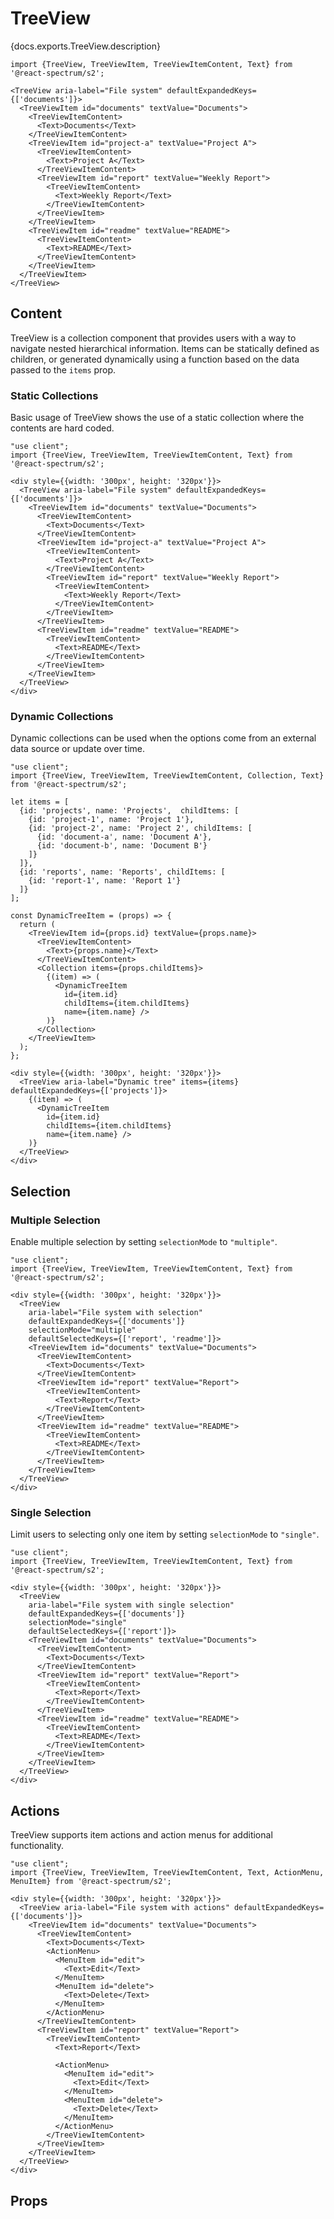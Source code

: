 

# TreeView

<PageDescription>{docs.exports.TreeView.description}</PageDescription>

```tsx render docs={docs.exports.TreeView} links={docs.links} props={['selectionMode', 'isDetached', 'isEmphasized']} initialProps={{selectionMode: 'multiple'}} type="s2"
import {TreeView, TreeViewItem, TreeViewItemContent, Text} from '@react-spectrum/s2';

<TreeView aria-label="File system" defaultExpandedKeys={['documents']}>
  <TreeViewItem id="documents" textValue="Documents">
    <TreeViewItemContent>
      <Text>Documents</Text>
    </TreeViewItemContent>
    <TreeViewItem id="project-a" textValue="Project A">
      <TreeViewItemContent>
        <Text>Project A</Text>
      </TreeViewItemContent>
      <TreeViewItem id="report" textValue="Weekly Report">
        <TreeViewItemContent>
          <Text>Weekly Report</Text>
        </TreeViewItemContent>
      </TreeViewItem>
    </TreeViewItem>
    <TreeViewItem id="readme" textValue="README">
      <TreeViewItemContent>
        <Text>README</Text>
      </TreeViewItemContent>
    </TreeViewItem>
  </TreeViewItem>
</TreeView>
```

## Content

TreeView is a collection component that provides users with a way to navigate nested hierarchical information. Items can be statically defined as children, or generated dynamically using a function based on the data passed to the `items` prop.

### Static Collections

Basic usage of TreeView shows the use of a static collection where the contents are hard coded.

```tsx render expanded
"use client";
import {TreeView, TreeViewItem, TreeViewItemContent, Text} from '@react-spectrum/s2';

<div style={{width: '300px', height: '320px'}}>
  <TreeView aria-label="File system" defaultExpandedKeys={['documents']}>
    <TreeViewItem id="documents" textValue="Documents">
      <TreeViewItemContent>
        <Text>Documents</Text>
      </TreeViewItemContent>
      <TreeViewItem id="project-a" textValue="Project A">
        <TreeViewItemContent>
          <Text>Project A</Text>
        </TreeViewItemContent>
        <TreeViewItem id="report" textValue="Weekly Report">
          <TreeViewItemContent>
            <Text>Weekly Report</Text>
          </TreeViewItemContent>
        </TreeViewItem>
      </TreeViewItem>
      <TreeViewItem id="readme" textValue="README">
        <TreeViewItemContent>
          <Text>README</Text>
        </TreeViewItemContent>
      </TreeViewItem>
    </TreeViewItem>
  </TreeView>
</div>
```

### Dynamic Collections

Dynamic collections can be used when the options come from an external data source or update over time.

```tsx render expanded
"use client";
import {TreeView, TreeViewItem, TreeViewItemContent, Collection, Text} from '@react-spectrum/s2';

let items = [
  {id: 'projects', name: 'Projects',  childItems: [
    {id: 'project-1', name: 'Project 1'},
    {id: 'project-2', name: 'Project 2', childItems: [
      {id: 'document-a', name: 'Document A'},
      {id: 'document-b', name: 'Document B'}
    ]}
  ]},
  {id: 'reports', name: 'Reports', childItems: [
    {id: 'report-1', name: 'Report 1'}
  ]}
];

const DynamicTreeItem = (props) => {
  return (
    <TreeViewItem id={props.id} textValue={props.name}>
      <TreeViewItemContent>
        <Text>{props.name}</Text>
      </TreeViewItemContent>
      <Collection items={props.childItems}>
        {(item) => (
          <DynamicTreeItem
            id={item.id}
            childItems={item.childItems}
            name={item.name} />
        )}
      </Collection>
    </TreeViewItem>
  );
};

<div style={{width: '300px', height: '320px'}}>
  <TreeView aria-label="Dynamic tree" items={items} defaultExpandedKeys={['projects']}>
    {(item) => (
      <DynamicTreeItem
        id={item.id}
        childItems={item.childItems}
        name={item.name} />
    )}
  </TreeView>
</div>
```

## Selection

### Multiple Selection

Enable multiple selection by setting `selectionMode` to `"multiple"`.

```tsx render expanded
"use client";
import {TreeView, TreeViewItem, TreeViewItemContent, Text} from '@react-spectrum/s2';

<div style={{width: '300px', height: '320px'}}>
  <TreeView 
    aria-label="File system with selection" 
    defaultExpandedKeys={['documents']}
    selectionMode="multiple"
    defaultSelectedKeys={['report', 'readme']}>
    <TreeViewItem id="documents" textValue="Documents">
      <TreeViewItemContent>
        <Text>Documents</Text>
      </TreeViewItemContent>
      <TreeViewItem id="report" textValue="Report">
        <TreeViewItemContent>
          <Text>Report</Text>          
        </TreeViewItemContent>
      </TreeViewItem>
      <TreeViewItem id="readme" textValue="README">
        <TreeViewItemContent>
          <Text>README</Text>          
        </TreeViewItemContent>
      </TreeViewItem>
    </TreeViewItem>
  </TreeView>
</div>
```

### Single Selection

Limit users to selecting only one item by setting `selectionMode` to `"single"`.

```tsx render expanded
"use client";
import {TreeView, TreeViewItem, TreeViewItemContent, Text} from '@react-spectrum/s2';

<div style={{width: '300px', height: '320px'}}>
  <TreeView 
    aria-label="File system with single selection" 
    defaultExpandedKeys={['documents']}
    selectionMode="single"
    defaultSelectedKeys={['report']}>
    <TreeViewItem id="documents" textValue="Documents">
      <TreeViewItemContent>
        <Text>Documents</Text>
      </TreeViewItemContent>
      <TreeViewItem id="report" textValue="Report">
        <TreeViewItemContent>
          <Text>Report</Text>          
        </TreeViewItemContent>
      </TreeViewItem>
      <TreeViewItem id="readme" textValue="README">
        <TreeViewItemContent>
          <Text>README</Text>
        </TreeViewItemContent>
      </TreeViewItem>
    </TreeViewItem>
  </TreeView>
</div>
```

## Actions

TreeView supports item actions and action menus for additional functionality.

```tsx render expanded
"use client";
import {TreeView, TreeViewItem, TreeViewItemContent, Text, ActionMenu, MenuItem} from '@react-spectrum/s2';

<div style={{width: '300px', height: '320px'}}>
  <TreeView aria-label="File system with actions" defaultExpandedKeys={['documents']}>
    <TreeViewItem id="documents" textValue="Documents">
      <TreeViewItemContent>
        <Text>Documents</Text>
        <ActionMenu>
          <MenuItem id="edit">
            <Text>Edit</Text>
          </MenuItem>
          <MenuItem id="delete">
            <Text>Delete</Text>
          </MenuItem>
        </ActionMenu>
      </TreeViewItemContent>
      <TreeViewItem id="report" textValue="Report">
        <TreeViewItemContent>
          <Text>Report</Text>
          
          <ActionMenu>
            <MenuItem id="edit">
              <Text>Edit</Text>
            </MenuItem>
            <MenuItem id="delete">
              <Text>Delete</Text>
            </MenuItem>
          </ActionMenu>
        </TreeViewItemContent>
      </TreeViewItem>
    </TreeViewItem>
  </TreeView>
</div>
```

## Props

<PropTable component={docs.exports.TreeView} links={docs.links} />
